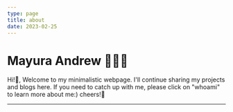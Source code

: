 ```yaml
---
type: page
title: about
date: 2023-02-25
---
```



# Mayura Andrew 👨🏻‍💻

Hi!👋, Welcome to my minimalistic webpage. I'll continue sharing my projects and blogs here. 
If you need to catch up with me, please click on "whoami" to learn more about me:) cheers!🍻

---